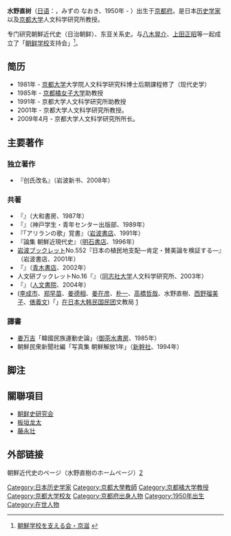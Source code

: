'''水野直树'''（[[日语|日语]]：{{lang|ja|水野 直樹}}，みずの なおき、1950年 - ）出生于[[京都府|京都府]]。是日本[[历史学家|历史学家]]以及[[京都大学|京都大学]]人文科学研究所教授。

专门研究朝鮮近代史（日治朝鲜）、东亚关系史。与[[八木晃介|八木晃介]]、[[上田正昭|上田正昭]]等一起成立了「[[朝鲜学校|朝鲜学校]]支持会」<ref>[http://www5d.biglobe.ne.jp/~mingakko/sasaerukai.htm 朝鮮学校を支える会・京滋] {{webarchive|url=https://web.archive.org/web/20111019175150/http://www5d.biglobe.ne.jp/~mingakko/sasaerukai.htm |date=2011-10-19 }}</ref>。

== 简历 ==
* 1981年 - [[京都大学|京都大学]]大学院人文科学研究科博士后期課程修了（现代史学）
* 1985年 - [[京都橘大学|京都橘女子大学]]助教授
* 1991年 - 京都大学人文科学研究所助教授
* 2001年 - 京都大学人文科学研究所教授。
* 2009年4月 - 京都大学人文科学研究所所长。

== 主要著作 ==
=== 独立著作 ===
* 『创氏改名』（岩波新书、2008年）

=== 共著 ===
* 『{{lang|ja|朝鮮の近代史と日本}}』（大和書房、1987年）
* 『{{lang|ja|天皇制と朝鮮}}』（神戸学生・青年センター出版部、1989年）
* 『「アリランの歌」覚書』（[[岩波書店|岩波書店]]、1991年）
* 『論集 朝鮮近現代史』（[[明石書店|明石書店]]、1996年）
* [[岩波ブックレット|岩波ブックレット]]<nowiki>No.552</nowiki>『日本の植民地支配―肯定・賛美論を検証する―』（岩波書店、2001年）
* 『{{lang|ja|歴史教科書の可能性―「つくる会」史観を超えて―}}』（[[青木書店|青木書店]]、2002年）
* 人文研ブックレットNo.16『{{lang|ja|朝鮮人留学生たちの京都}}』（[[同志社大学|同志社大学]]人文科学研究所、2003年） 
* 『{{lang|ja|生活の中の植民地主義}}』（[[人文書院|人文書院]]、2004年）
*  ([[李成市|李成市]]、[[郑早苗|郑早苗]]、[[姜德相|姜德相]]、[[姜在彦|姜在彦]]、[[朴一|朴一]]、[[高橋哲哉|高橋哲哉]]、水野直樹、[[西野瑠美子|西野瑠美子]]、[[俵義文|俵義文]])「{{lang|ja|心ある日本の方々に　中学校『歴史教科書』の採択に際し、今知ってほしいこと‐共に考えましょう、子どもたちの未来のために}}」[[在日本大韩民国民团|在日本大韩民国民团]]文教局 [http://www.mindan.org/front/newsDetail.php?category=0&newsid=5038] {{Wayback|url=http://www.mindan.org/front/newsDetail.php?category=0&newsid=5038 |date=20141214080017 }}

=== 譯書 ===
* [[姜万吉|姜万吉]]「韓國民族運動史論」（[[御茶水書房|御茶水書房]]、1985年）
* 朝鮮民衆新聞社編「写真集 朝鮮解放1年」（[[新幹社|新幹社]]、1994年）

== 脚注 ==
<references />

== 關聯項目 ==
* [[朝鲜史研究会|朝鲜史研究会]]
* [[板垣龙太|板垣龙太]]
* [[藤永壮|藤永壮]]

== 外部链接 ==
朝鮮近代史のページ（水野直樹のホームページ）[https://web.archive.org/web/20141009124958/http://www.zinbun.kyoto-u.ac.jp/~mizna]
{{DEFAULTSORT:Mizuno}}
[[Category:日本历史学家|Category:日本历史学家]]
[[Category:京都大學教師|Category:京都大學教師]]
[[Category:京都橘大学教授|Category:京都橘大学教授]]
[[Category:京都大学校友|Category:京都大学校友]]
[[Category:京都府出身人物|Category:京都府出身人物]]
[[Category:1950年出生|Category:1950年出生]]
[[Category:在世人物|Category:在世人物]]